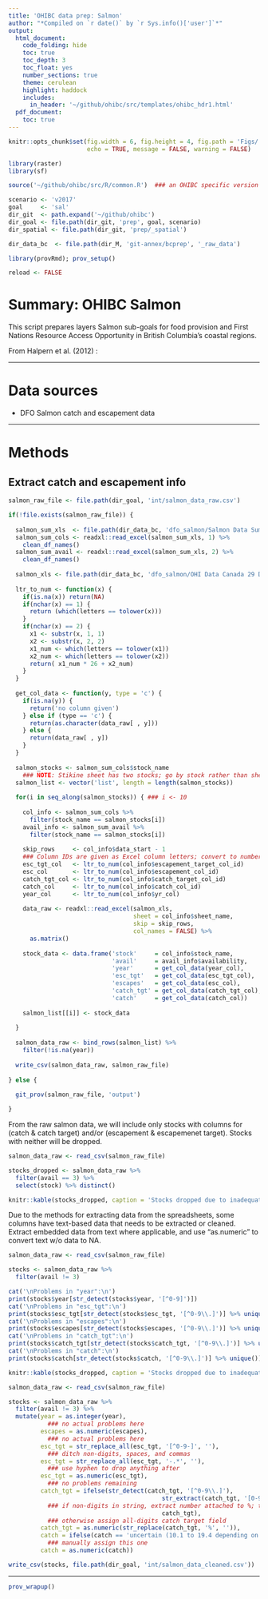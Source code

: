 ```yaml
---
title: 'OHIBC data prep: Salmon'
author: "*Compiled on `r date()` by `r Sys.info()['user']`*"
output: 
  html_document:
    code_folding: hide
    toc: true
    toc_depth: 3
    toc_float: yes
    number_sections: true
    theme: cerulean
    highlight: haddock
    includes: 
      in_header: '~/github/ohibc/src/templates/ohibc_hdr1.html'
  pdf_document:
    toc: true
---
```


``` r

knitr::opts_chunk$set(fig.width = 6, fig.height = 4, fig.path = 'Figs/',
                      echo = TRUE, message = FALSE, warning = FALSE)

library(raster)
library(sf)

source('~/github/ohibc/src/R/common.R')  ### an OHIBC specific version of common.R

scenario <- 'v2017'
goal     <- 'sal'
dir_git  <- path.expand('~/github/ohibc')
dir_goal <- file.path(dir_git, 'prep', goal, scenario)
dir_spatial <- file.path(dir_git, 'prep/_spatial')

dir_data_bc  <- file.path(dir_M, 'git-annex/bcprep', '_raw_data')

library(provRmd); prov_setup()

reload <- FALSE


```

# Summary: OHIBC Salmon

This script prepares layers Salmon sub-goals for food provision and First Nations Resource Access Opportunity in British Columbia's coastal regions.  

From Halpern et al. (2012) :


-----

# Data sources

* DFO Salmon catch and escapement data

-----

# Methods

## Extract catch and escapement info

``` r

salmon_raw_file <- file.path(dir_goal, 'int/salmon_data_raw.csv')

if(!file.exists(salmon_raw_file)) {
  
  salmon_sum_xls  <- file.path(dir_data_bc, 'dfo_salmon/Salmon Data Summary.xlsx')
  salmon_sum_cols <- readxl::read_excel(salmon_sum_xls, 1) %>%
    clean_df_names()
  salmon_sum_avail <- readxl::read_excel(salmon_sum_xls, 2) %>%
    clean_df_names()
  
  salmon_xls <- file.path(dir_data_bc, 'dfo_salmon/OHI Data Canada 29 Dec 2017.xlsx')
  
  ltr_to_num <- function(x) {
    if(is.na(x)) return(NA)
    if(nchar(x) == 1) {
      return (which(letters == tolower(x)))
    }
    if(nchar(x) == 2) {
      x1 <- substr(x, 1, 1)
      x2 <- substr(x, 2, 2)
      x1_num <- which(letters == tolower(x1))
      x2_num <- which(letters == tolower(x2))
      return( x1_num * 26 + x2_num)
    }
  }
  
  get_col_data <- function(y, type = 'c') {
    if(is.na(y)) {
      return('no column given')
    } else if (type == 'c') {
      return(as.character(data_raw[ , y]))
    } else {
      return(data_raw[ , y])
    }
  }
  
  salmon_stocks <- salmon_sum_cols$stock_name
    ### NOTE: Stikine sheet has two stocks; go by stock rather than sheet!
  salmon_list <- vector('list', length = length(salmon_stocks))
  
  for(i in seq_along(salmon_stocks)) { ### i <- 10
    
    col_info <- salmon_sum_cols %>%
      filter(stock_name == salmon_stocks[i])
    avail_info <- salmon_sum_avail %>%
      filter(stock_name == salmon_stocks[i])
  
    skip_rows     <- col_info$data_start - 1
    ### Column IDs are given as Excel column letters; convert to number
    esc_tgt_col   <- ltr_to_num(col_info$escapement_target_col_id)
    esc_col       <- ltr_to_num(col_info$escapement_col_id)
    catch_tgt_col <- ltr_to_num(col_info$catch_target_col_id)
    catch_col     <- ltr_to_num(col_info$catch_col_id)
    year_col      <- ltr_to_num(col_info$yr_col)
    
    data_raw <- readxl::read_excel(salmon_xls, 
                                   sheet = col_info$sheet_name,
                                   skip = skip_rows,
                                   col_names = FALSE) %>%
      as.matrix()
    
    stock_data <- data.frame('stock'     = col_info$stock_name,
                             'avail'     = avail_info$availability,
                             'year'      = get_col_data(year_col),
                             'esc_tgt'   = get_col_data(esc_tgt_col),
                             'escapes'   = get_col_data(esc_col),
                             'catch_tgt' = get_col_data(catch_tgt_col),
                             'catch'     = get_col_data(catch_col))
  
    salmon_list[[i]] <- stock_data
  
  }
  
  salmon_data_raw <- bind_rows(salmon_list) %>%
    filter(!is.na(year))
  
  write_csv(salmon_data_raw, salmon_raw_file)
  
} else {
  
  git_prov(salmon_raw_file, 'output')

}

```

From the raw salmon data, we will include only stocks with columns for (catch & catch target) and/or (escapement & escapemenet target).  Stocks with neither will be dropped.  
``` r
salmon_data_raw <- read_csv(salmon_raw_file)

stocks_dropped <- salmon_data_raw %>%
  filter(avail == 3) %>%
  select(stock) %>% distinct()

knitr::kable(stocks_dropped, caption = 'Stocks dropped due to inadequate data')
```

Due to the methods for extracting data from the spreadsheets, some columns have text-based data that needs to be extracted or cleaned.  Extract embedded data from text where applicable, and use "as.numeric" to convert text w/o data to NA.

``` r
salmon_data_raw <- read_csv(salmon_raw_file)

stocks <- salmon_data_raw %>%
  filter(avail != 3)

cat('\nProblems in "year":\n')
print(stocks$year[str_detect(stocks$year, '[^0-9]')])
cat('\nProblems in "esc_tgt":\n')
print(stocks$esc_tgt[str_detect(stocks$esc_tgt, '[^0-9\\.]')] %>% unique())
cat('\nProblems in "escapes":\n')
print(stocks$escapes[str_detect(stocks$escapes, '[^0-9\\.]')] %>% unique())
cat('\nProblems in "catch_tgt":\n')
print(stocks$catch_tgt[str_detect(stocks$catch_tgt, '[^0-9\\.]')] %>% unique())
cat('\nProblems in "catch":\n')
print(stocks$catch[str_detect(stocks$catch, '[^0-9\\.]')] %>% unique())

knitr::kable(stocks_dropped, caption = 'Stocks dropped due to inadequate data')
```

``` r

salmon_data_raw <- read_csv(salmon_raw_file)

stocks <- salmon_data_raw %>%
  filter(avail != 3) %>%
  mutate(year = as.integer(year),       
           ### no actual problems here
         escapes = as.numeric(escapes), 
           ### no actual problems here
         esc_tgt = str_replace_all(esc_tgt, '[^0-9-]', ''), 
           ### ditch non-digits, spaces, and commas
         esc_tgt = str_replace_all(esc_tgt, '-.*', ''),     
           ### use hyphen to drop anything after
         esc_tgt = as.numeric(esc_tgt), 
           ### no problems remaining
         catch_tgt = ifelse(str_detect(catch_tgt, '[^0-9\\.]'), 
                                           str_extract(catch_tgt, '[0-9]*\\%'), 
           ### if non-digits in string, extract number attached to %; this extracts the 5 from "3-5%"
                                           catch_tgt),
           ### otherwise assign all-digits catch target field
         catch_tgt = as.numeric(str_replace(catch_tgt, '%', '')),
         catch = ifelse(catch == 'uncertain (10.1 to 19.4 depending on methods)', 10.1, catch), 
           ### manually assign this one
         catch = as.numeric(catch))

write_csv(stocks, file.path(dir_goal, 'int/salmon_data_cleaned.csv'))

```

-----

``` r

prov_wrapup()

```
